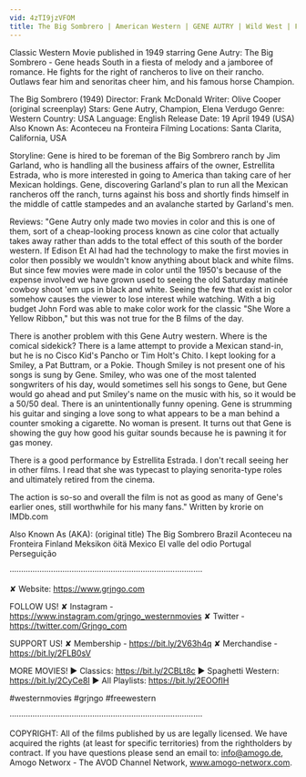 ```yaml
---
vid: 4zTI9jzVFOM
title: The Big Sombrero | American Western | GENE AUTRY | Wild West | Full Length | English
---
```


Classic Western Movie published in 1949 starring Gene Autry: The Big Sombrero - Gene heads South in a fiesta of melody and a jamboree of romance. He fights for the right of rancheros to live on their rancho. Outlaws fear him and senoritas cheer him, and his famous horse Champion.

The Big Sombrero (1949)
Director: Frank McDonald
Writer: Olive Cooper (original screenplay)
Stars: Gene Autry, Champion, Elena Verdugo
Genre: Western
Country: USA
Language: English
Release Date: 19 April 1949 (USA) 
Also Known As: Aconteceu na Fronteira 
Filming Locations: Santa Clarita, California, USA

Storyline:
Gene is hired to be foreman of the Big Sombrero ranch by Jim Garland, who is handling all the business affairs of the owner, Estrellita Estrada, who is more interested in going to America than taking care of her Mexican holdings. Gene, discovering Garland's plan to run all the Mexican rancheros off the ranch, turns against his boss and shortly finds himself in the middle of cattle stampedes and an avalanche started by Garland's men.

Reviews:
"Gene Autry only made two movies in color and this is one of them, sort of a cheap-looking process known as cine color that actually takes away rather than adds to the total effect of this south of the border western. If Edison Et Al had had the technology to make the first movies in color then possibly we wouldn't know anything about black and white films. But since few movies were made in color until the 1950's because of the expense involved we have grown used to seeing the old Saturday matinée cowboy shoot 'em ups in black and white. Seeing the few that exist in color somehow causes the viewer to lose interest while watching. With a big budget John Ford was able to make color work for the classic "She Wore a Yellow Ribbon," but this was not true for the B films of the day.

There is another problem with this Gene Autry western. Where is the comical sidekick? There is a lame attempt to provide a Mexican stand-in, but he is no Cisco Kid's Pancho or Tim Holt's Chito. I kept looking for a Smiley, a Pat Buttram, or a Pokie. Though Smiley is not present one of his songs is sung by Gene. Smiley, who was one of the most talented songwriters of his day, would sometimes sell his songs to Gene, but Gene would go ahead and put Smiley's name on the music with his, so it would be a 50/50 deal. There is an unintentionally funny opening. Gene is strumming his guitar and singing a love song to what appears to be a man behind a counter smoking a cigarette. No woman is present. It turns out that Gene is showing the guy how good his guitar sounds because he is pawning it for gas money.

There is a good performance by Estrellita Estrada. I don't recall seeing her in other films. I read that she was typecast to playing senorita-type roles and ultimately retired from the cinema.

The action is so-so and overall the film is not as good as many of Gene's earlier ones, still worthwhile for his many fans." Written by krorie on IMDb.com 

Also Known As (AKA):
(original title) The Big Sombrero
Brazil Aconteceu na Fronteira
Finland Meksikon öitä
Mexico El valle del odio
Portugal Perseguição

····················································································

✘ Website: https://www.grjngo.com

FOLLOW US!
✘ Instagram - https://www.instagram.com/grjngo_westernmovies
✘ Twitter - https://twitter.com/Grjngo_com

SUPPORT US!
✘ Membership - https://bit.ly/2V63h4q
✘ Merchandise - https://bit.ly/2FLB0sV

MORE MOVIES! 
► Classics: https://bit.ly/2CBLt8c 
► Spaghetti Western: https://bit.ly/2CyCe8I 
► All Playlists: https://bit.ly/2EOOfIH 

#westernmovies #grjngo #freewestern

····················································································

COPYRIGHT: All of the films published by us are legally licensed. We have acquired the rights (at least for specific territories) from the rightholders by contract. If you have questions please send an email to: info@amogo.de, Amogo Networx - The AVOD Channel Network, www.amogo-networx.com.